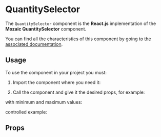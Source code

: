 
<Meta title="Components/QuantitySelector" component={QuantitySelector} argTypes={argTypes} />

# QuantitySelector

The `QuantitySelector` component is the **React.js** implementation of the **Mozaic QuantitySelector** component.

You can find all the characteristics of this component by going to [the associated documentation](https://mozaic.adeo.cloud/Components/Form/QuantitySelector/).

## Usage

To use the component in your project you must:

1. Import the component where you need it:

<Source language="javascript" code="import { QuantitySelector } from 'bigfish-wms--mozaic-react';" />

2. Call the component and give it the desired props, for example:

<Canvas withSource="open">
    <Story story={Controls} />
</Canvas>

with minimum and maximum values:

<Canvas withSource="open">
    <Story story={Values} />
</Canvas>

controlled example:

<Canvas withSource="open">
    <Story story={Example} />
</Canvas>

## Props

<ArgsTable of={QuantitySelector} />

